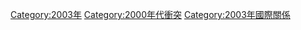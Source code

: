 {{cat topic in year|topic=衝突|year=2003}}

[[Category:2003年|Category:2003年]]
[[Category:2000年代衝突|Category:2000年代衝突]]
[[Category:2003年國際關係|Category:2003年國際關係]]